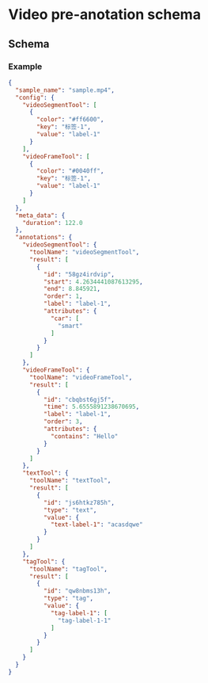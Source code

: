 
# Video pre-anotation schema

## Schema

<JsonSchemaTable schema={jsonschema} />

### Example

```json
{
  "sample_name": "sample.mp4",
  "config": {
    "videoSegmentTool": [
      {
        "color": "#ff6600",
        "key": "标签-1",
        "value": "label-1"
      }
    ],
    "videoFrameTool": [
      {
        "color": "#0040ff",
        "key": "标签-1",
        "value": "label-1"
      }
    ]
  },
  "meta_data": {
    "duration": 122.0
  },
  "annotations": {
    "videoSegmentTool": {
      "toolName": "videoSegmentTool",
      "result": [
        {
          "id": "58gz4irdvip",
          "start": 4.2634441087613295,
          "end": 8.845921,
          "order": 1,
          "label": "label-1",
          "attributes": {
            "car": [
              "smart"
            ]
          }
        }
      ]
    },
    "videoFrameTool": {
      "toolName": "videoFrameTool",
      "result": [
        {
          "id": "cbqbst6gj5f",
          "time": 5.6555891238670695,
          "label": "label-1",
          "order": 3,
          "attributes": {
            "contains": "Hello"
          }
        }
      ]
    },
    "textTool": {
      "toolName": "textTool",
      "result": [
        {
          "id": "js6htkz785h",
          "type": "text",
          "value": {
            "text-label-1": "acasdqwe"
          }
        }
      ]
    },
    "tagTool": {
      "toolName": "tagTool",
      "result": [
        {
          "id": "qw8nbms13h",
          "type": "tag",
          "value": {
            "tag-label-1": [
              "tag-label-1-1"
            ]
          }
        }
      ]
    }
  }
}
```